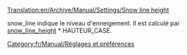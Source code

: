 [[Translation:en/Archive/Manual/Settings/Snow line height]]


snow_line indique le niveau d'enneigement. Il est calculé par [[fr/Archive/Manual/Settings/Hauteur de la ligne d'enneigement|snow_line_height]] * HAUTEUR_CASE.

[[Category:fr/Manual/Réglages et préférences]]